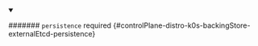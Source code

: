 


<details className="config-field" data-expandable="true" open>
<summary>

####### `persistence` <span className="config-field-required" data-required="false">required</span> <span className="config-field-type"></span> <span className="config-field-default"></span> <span className="config-field-enum"></span> {#controlPlane-distro-k0s-backingStore-externalEtcd-persistence}



</summary>

<PartialPersistencereference />


</details>
